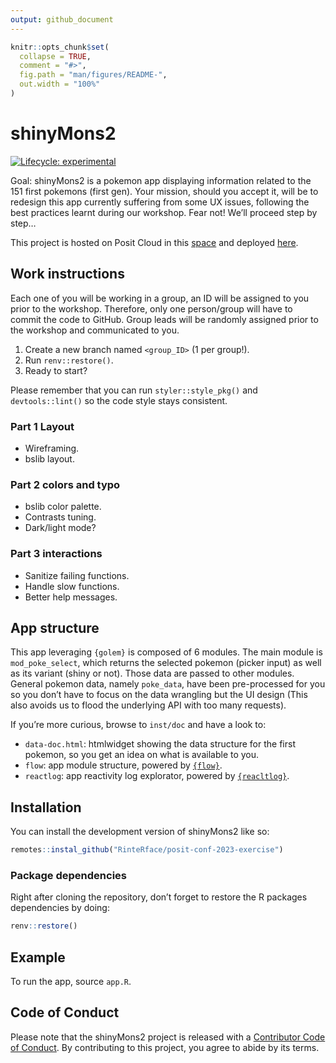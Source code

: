 ```yaml
---
output: github_document
---
```


<!-- README.md is generated from README.Rmd. Please edit that file -->

```r
knitr::opts_chunk$set(
  collapse = TRUE,
  comment = "#>",
  fig.path = "man/figures/README-",
  out.width = "100%"
)
```

# shinyMons2

<!-- badges: start -->
[![Lifecycle: experimental](https://img.shields.io/badge/lifecycle-experimental-orange.svg)](https://lifecycle.r-lib.org/articles/stages.html#experimental)
<!-- badges: end -->

Goal: shinyMons2 is a pokemon app displaying information related to the 151 first pokemons (first gen). Your mission, should you accept it, will be to redesign this app currently suffering from some UX issues, following the best practices learnt during our workshop. Fear not! We'll proceed step by step... 

This project is hosted on Posit Cloud in this [space](https://posit.cloud/spaces/400773/join?access_code=ajwkws91bhF-IhEXDVWH9-0mukSUF3jiETCkzrgt) and deployed [here](https://dgranjon.shinyapps.io/shinyMonsUgly).

## Work instructions

Each one of you will be working in a group, an ID will be assigned to you prior to the workshop. Therefore, only one person/group will have to commit the code to GitHub. Group leads will be randomly assigned prior to the workshop and communicated to you.

1. Create a new branch named `<group_ID>` (1 per group!).
2. Run `renv::restore()`.
3. Ready to start?

Please remember that you can run `styler::style_pkg()` and `devtools::lint()` so the code style stays consistent.

### Part 1 Layout 
- Wireframing.
- bslib layout.

### Part 2 colors and typo
- bslib color palette.
- Contrasts tuning.
- Dark/light mode?

### Part 3 interactions
- Sanitize failing functions.
- Handle slow functions.
- Better help messages.

## App structure

This app leveraging `{golem}` is composed of 6 modules. The main module is `mod_poke_select`, which returns the selected pokemon (picker input) as well as its variant (shiny or not). Those data are passed to other modules. General pokemon data, namely `poke_data`, have been pre-processed for you so you don't have to focus on the data wrangling but the UI design (This also avoids us to flood the underlying API with too many requests).

If you're more curious, browse to `inst/doc` and have a look to:

- `data-doc.html`: htmlwidget showing the data structure for the first pokemon, so you get an idea on what is available to you.
- `flow`: app module structure, powered by [`{flow}`](https://github.com/moodymudskipper/flow).
- `reactlog`: app reactivity log explorator, powered by [`{reacltlog}`](https://rstudio.github.io/reactlog/).

## Installation

You can install the development version of shinyMons2 like so:

``` r
remotes::instal_github("RinteRface/posit-conf-2023-exercise")
```

### Package dependencies

Right after cloning the repository, don't forget to restore the R packages dependencies by doing:

```r
renv::restore()
```

## Example

To run the app, source `app.R`.

## Code of Conduct
  
  Please note that the shinyMons2 project is released with a [Contributor Code of Conduct](https://contributor-covenant.org/version/2/1/CODE_OF_CONDUCT.html). By contributing to this project, you agree to abide by its terms.

